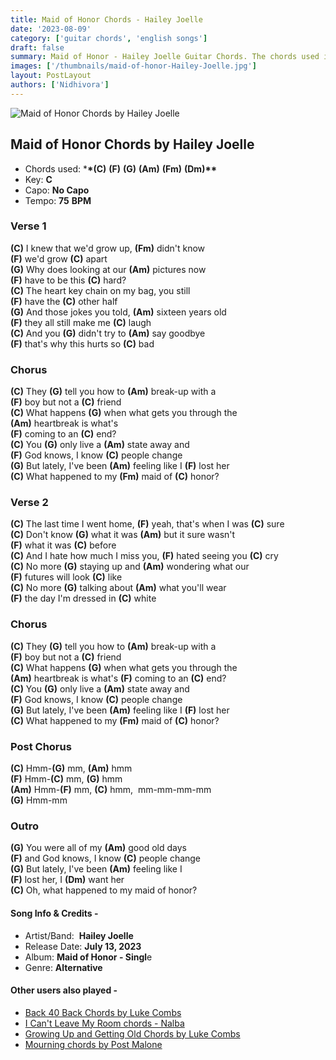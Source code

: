 ```yaml
---
title: Maid of Honor Chords - Hailey Joelle
date: '2023-08-09'
category: ['guitar chords', 'english songs']
draft: false
summary: Maid of Honor - Hailey Joelle Guitar Chords. The chords used in this song are (C) (F) (G) (Am) (Fm) (Dm). The key of this song is C major.
images: ['/thumbnails/maid-of-honor-Hailey-Joelle.jpg']
layout: PostLayout
authors: ['Nidhivora']
---
```


![Maid of Honor Chords by Hailey Joelle](/thumbnails/maid-of-honor-Hailey-Joelle.jpg)

## Maid of Honor Chords by Hailey Joelle

- Chords used: \***\*(C)** **(F)** **(G)** **(Am)** **(Fm)** **(Dm)\*\***
- Key: **C**
- Capo: **No Capo**
- Tempo: **75** **BPM**

### Verse 1

**(C)** I knew that we'd grow up, **(Fm)** didn't know\
**(F)** we'd grow **(C)** apart\
**(G)** Why does looking at our **(Am)** pictures now\
**(F)** have to be this **(C)** hard?\
**(C)** The heart key chain on my bag, you still\
**(F)** have the **(C)** other half\
**(G)** And those jokes you told, **(Am)** sixteen years old\
**(F)** they all still make me **(C)** laugh\
**(C)** And you **(G)** didn't try to **(Am)** say goodbye\
**(F)** that's why this hurts so **(C)** bad

### Chorus

**(C)** They **(G)** tell you how to **(Am)** break-up with a\
**(F)** boy but not a **(C)** friend\
**(C)** What happens **(G)** when what gets you through the\
**(Am)** heartbreak is what's\
**(F)** coming to an **(C)** end?\
**(C)** You **(G)** only live a **(Am)** state away and\
**(F)** God knows, I know **(C)** people change\
**(G)** But lately, I've been **(Am)** feeling like I **(F)** lost her\
**(C)** What happened to my **(Fm)** maid of **(C)** honor?

### Verse 2

**(C)** Thе last time I went home, **(F)** yеah, that's when I was **(C)** sure\
**(C)** Don't know **(G)** what it was **(Am)** but it sure wasn't\
**(F)** what it was **(C)** before\
**(C)** And I hate how much I miss you, **(F)** hated seeing you **(C)** cry\
**(C)** No more **(G)** staying up and **(Am)** wondering what our\
**(F)** futures will look **(C)** like\
**(C)** No more **(G)** talking about **(Am)** what you'll wear\
**(F)** the day I'm dressed in **(C)** white

### Chorus

**(C)** They **(G)** tell you how to **(Am)** break-up with a\
**(F)** boy but not a **(C)** friend\
**(C)** What happens **(G)** when what gets you through the\
**(Am)** heartbreak is what's **(F)** coming to an **(C)** end?\
**(C)** You **(G)** only live a **(Am)** state away and\
**(F)** God knows, I know **(C)** people change\
**(G)** But lately, I've been **(Am)** feeling like I **(F)** lost her\
**(C)** What happened to my **(Fm)** maid of **(C)** honor?

### Post Chorus

**(C)** Hmm-**(G)** mm, **(Am)** hmm\
**(F)** Hmm-**(C)** mm, **(G)** hmm\
**(Am)** Hmm-**(F)** mm, **(C)** hmm,  mm-mm-mm-mm\
**(G)** Hmm-mm

### Outro

**(G)** You were all of my **(Am)** good old days\
**(F)** and God knows, I know **(C)** people change\
**(G)** But lately, I've been **(Am)** feeling like I\
**(F)** lost her, I **(Dm)** want her\
**(C)** Oh, what happened to my maid of honor?

#### Song Info & Credits -

- Artist/Band:  **Hailey Joelle**
- Release Date: **July 13, 2023**
- Album: **Maid of Honor - Singl**e
- Genre: **Alternative**

#### Other users also played -

- [Back 40 Back Chords by Luke Combs](https://www.chordsco.com/chords/back-40-back-chords-by-luke-combs)
- [I Can't Leave My Room chords - ​Nalba](https://www.chordsco.com/chords/i-cant-leave-my-room-chords-nalba)
- [Growing Up and Getting Old Chords by Luke Combs](https://www.chordsco.com/chords/growing-up-and-getting-old-chords-by-luke-combs)
- [Mourning chords by Post Malone](https://www.chordsco.com/chords/mourning-chords-by-post-malone)
